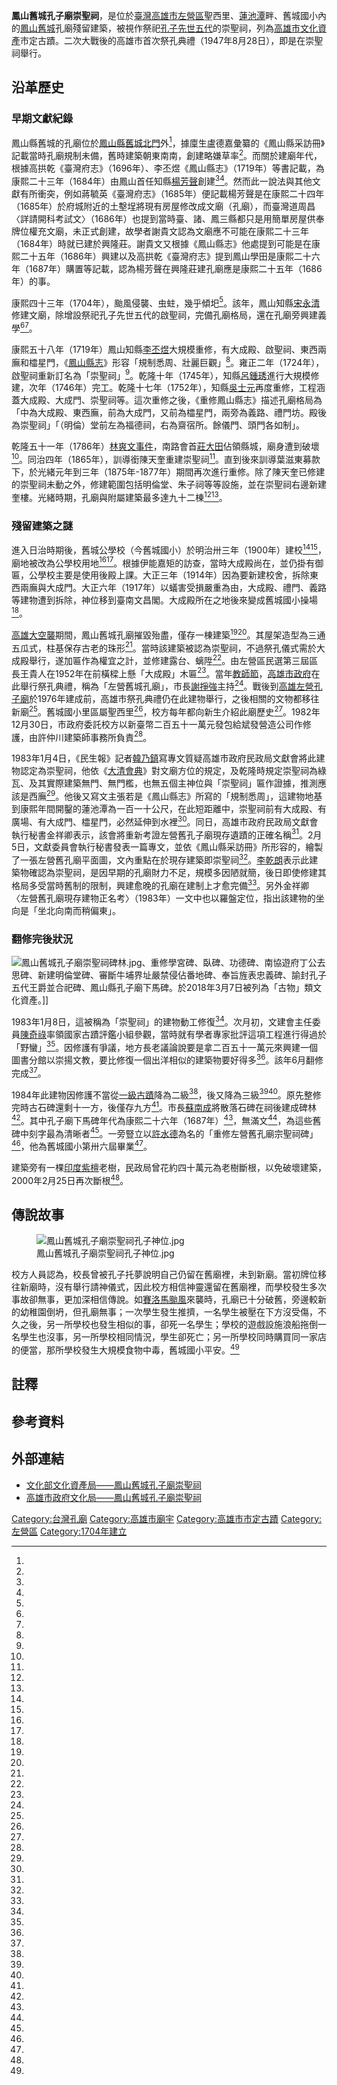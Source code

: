 {{tw monument
|name=鳳山舊城孔子廟崇聖祠
|formername=
|image=鳳山舊城孔子廟崇聖祠一景.jpg
|imagename=鳳山舊城孔子廟崇聖祠
{{Infobox mapframe|tyep=shape|zoom=15|frame-width=280}}
|othername=
|formalname=
|level=市定古蹟
|class=孔廟
|time={{QIN}}[[康熙|康熙]]四十三年（1704年）
|location={{ROC-TWN}}[[高雄市|高雄市]][[左營區|左營區]]聖西里舊城國小內
|open=
|cost=
|website=
|coordinates={{Coord|22.683832|120.292514|type:landmark_dim:1000_source:GoogleMaps|display=title,inline}}
| reg_url = https://nchdb.boch.gov.tw/assets/overview/monument/20201118000003
}}
'''鳳山舊城孔子廟崇聖祠'''，是位於[[臺灣|臺灣]][[高雄市|高雄市]][[左營區|左營區]]聖西里、[[蓮池潭|蓮池潭]]畔、舊城國小內的[[鳳山舊城|鳳山舊城]]孔廟殘留建築，被視作祭祀[[孔子世家大宗世系|孔子先世五代]]的崇聖祠，列為[[高雄市文化資產|高雄市文化資產]]市定古蹟。二次大戰後的高雄市首次祭孔典禮（1947年8月28日），即是在崇聖祠舉行{{r|謝}}。

==沿革歷史==
===早期文獻紀錄===
{{main|鳳山縣文廟}}
鳳山縣舊城的孔廟位於[[鳳山縣舊城北門|鳳山縣舊城北門]]外<ref name="2006-8-30"/>，據廩生盧德嘉彙纂的《鳳山縣采訪冊》記載當時孔廟規制未備，舊時建築朝東南南，創建略嫌草率<ref name="韓乃鎮1"/>。而關於建廟年代，根據高拱乾《臺灣府志》（1696年）{{NoteTag|原文：「鳳山縣學，在縣治興隆莊。康熙二十三年，知縣楊芳聲建。」}}、李丕煜《鳳山縣志》（1719年）{{NoteTag|原文：「鳳山之學，則自康熙二十三年始。知縣楊芳聲建焉，在興隆莊。」（卷二‧規制志）}}等書記載，為康熙二十三年（1684年）由鳳山首任知縣[[楊芳聲|楊芳聲]]創建<ref name="梁靜于"/><ref name="韓乃鎮1"/>{{r|謝}}。然而此一說法與其他文獻有所衝突，例如蔣毓英《臺灣府志》（1685年）便記載楊芳聲是在康熙二十四年（1685年）於府城附近的土墼埕將現有房屋修改成文廟（孔廟）{{NoteTag|原文：「鳳山縣學，未建。康熙二十四年，知縣楊芳聲就偽遺房屋修改文廟，崇奉先聖先賢牌位，春、秋祭祀，在土墼埕。」}}，而臺灣道周昌〈詳請開科考試文〉（1686年）也提到當時臺、諸、鳳三縣都只是用簡單房屋供奉牌位權充文廟，未正式創建，故學者謝貴文認為文廟應不可能在康熙二十三年（1684年）時就已建於興隆莊{{r|謝}}。謝貴文又根據《鳳山縣志》他處提到可能是在康熙二十五年（1686年）興建{{NoteTag|原文：「鳳山，二十五年設學，乃有釋奠之祭。廟在縣治之興隆莊。」（卷三‧祀典志）}}以及高拱乾《臺灣府志》提到鳳山學田是康熙二十六年（1687年）購置等記載，認為楊芳聲在興隆莊建孔廟應是康熙二十五年（1686年）的事{{r|謝}}。

康熙四十三年（1704年），颱風侵襲、虫蛀，幾乎傾圯<ref name="韓乃鎮1"/>。該年，鳳山知縣[[宋永清|宋永清]]{{NoteTag|「奉文歸治」後首位實際到興隆莊上任的知縣。}}修建文廟，除增設祭祀孔子先世五代的啟聖祠，完備孔廟格局{{NoteTag|大成殿、兩廡、櫺星門等設施{{r|謝}}。}}，還在孔廟旁興建義學<ref name="2006-8-30"/><ref name="1983-02-10"/>{{r|謝}}。

康熙五十八年（1719年）鳳山知縣[[李丕煜|李丕煜]]大規模重修，有大成殿、啟聖祠、東西兩廡和櫺星門，《[[鳳山縣志|鳳山縣志]]》形容「規制悉周、壯麗巨觀」<ref name="韓乃鎮1"/>。雍正二年（1724年），啟聖祠重新訂名為「崇聖祠」<ref name="韓乃鎮0"/>。乾隆十年（1745年），知縣[[呂鍾琇|呂鍾琇]]進行大規模修建，次年（1746年）完工{{r|謝}}。乾隆十七年（1752年），知縣[[吳士元|吳士元]]再度重修，工程涵蓋大成殿、大成門、崇聖祠等{{r|謝}}。這次重修之後，《重修鳳山縣志》描述孔廟格局為「中為大成殿、東西廡，前為大成門，又前為櫺星門，兩旁為義路、禮門坊。殿後為崇聖祠」「（明倫）堂前左為福德祠，右為齋宿所。餘儀門、頭門各如制」{{r|謝}}。

乾隆五十一年（1786年）[[林爽文事件|林爽文事件]]，南路會首[[莊大田|莊大田]]佔領縣城，廟身遭到破壞<ref name="韓乃鎮0"/>。同治四年（1865年），訓導銜陳天奎重建崇聖祠<ref name="1983-02-10"/>{{r|謝}}。直到後來訓導葉滋東募款下，於光緒元年到三年（1875年-1877年）期間再次進行重修{{r|謝}}。除了陳天奎已修建的崇聖祠未動之外，修建範圍包括明倫堂、朱子祠等等設施，並在崇聖祠右邊新建奎樓{{r|謝}}。光緒時期，孔廟與附屬建築最多達九十二棟<ref name="1983-01-05"/><ref name="韓乃鎮2"/>。

===殘留建築之謎===
進入日治時期後，舊城公學校（今舊城國小）於明治卅三年（1900年）建校<ref name="謝梅芬1"/><ref name="陳宏銘"/>，廟地被改為公學校用地<ref name="2006-8-30"/><ref name="謝梅芬"/>{{r|謝}}。根據伊能嘉矩的訪查，當時大成殿尚在，並仍掛有御匾，公學校主要是使用後殿上課{{r|謝}}。大正三年（1914年）因為要新建校舍，拆除東西兩廡與大成門{{r|謝}}。大正六年（1917年）以蟻害受損嚴重為由，大成殿、禮門、義路等建物遭到拆除，神位移到臺南文昌閣{{r|謝}}。大成殿所在之地後來變成舊城國小操場<ref name="1983-02-11"/>。

[[高雄大空襲|高雄大空襲]]期間，鳳山舊城孔廟摧毀殆盡，僅存一棟建築<ref name="韓乃鎮1"/><ref name="韓乃鎮0"/>。其屋架造型為三通五瓜式，柱基保存古老的珠形<ref name="2006-8-30"/>。當時該建築被認為崇聖祠，不過祭孔儀式需於大成殿舉行，遂加匾作為權宜之計，並修建露台、螭陞<ref name="1983-02-10"/>。由左營區民選第三屆區長王貴人在1952年在前橫樑上懸「大成殿」木匾<ref name="韓乃鎮0"/>。當年[[教師節|教師節]]，[[高雄市政府|高雄市政府]]在此舉行祭孔典禮，稱為「左營舊城孔廟」，市長[[謝掙強|謝掙強]]主持<ref name="1952-09-28"/>。戰後到[[高雄左營孔子廟|高雄左營孔子廟]]於1976年建成前，高雄市祭孔典禮仍在此建物舉行，之後相關的文物都移往新廟<ref name="修瑞瑩"/>。舊城國小里區屬聖西里<ref name="洪定宏"/>，校方每年都向新生介紹此廟歷史<ref name="修瑞瑩"/>。1982年12月30日，市政府委託校方以新臺幣二百五十一萬元發包給斌發營造公司作修護，由許仲川建築師事務所負責<ref name="韓乃鎮0"/>。

1983年1月4日，《民生報》記者[[韓乃鎮|韓乃鎮]]寫專文質疑高雄市政府民政局文獻會將此建物認定為崇聖祠，他依《[[大清會典|大清會典]]》對文廟方位的規定，及乾隆時規定崇聖祠為綠瓦、及其實際建築無門、無門檻，也無五個主神位與「崇聖祠」匾作證據，推測應該是西廡<ref name="韓乃鎮0"/>。他後又寫文主張若是《鳳山縣志》所寫的「規制悉周」，這建物地基到康熙年間開鑿的蓮池潭為一百一十公尺，在此短距離中，崇聖祠前有大成殿、有廣場、有大成門、櫺星門，必然延伸到水裡<ref name="韓乃鎮1"/>。同日，高雄市政府民政局文獻會執行秘書金祥卿表示，該會將重新考證左營舊孔子廟現存遺蹟的正確名稱<ref name="1983-01-05"/>。2月5日，文獻委員會執行秘書發表一篇專文，並依《鳳山縣采訪冊》所形容的，繪製了一張左營舊孔廟平面圖，文內重點在於現存建築即崇聖祠<ref name="1983-02-10"/>。[[李乾朗|李乾朗]]表示此建築物確認為崇聖祠，是因早期的孔廟財力不足，規模多因陋就簡，後日即使修建其格局多受當時舊制的限制，興建愈晚的孔廟在建制上才愈完備<ref name="1983-02-11"/>。另外金祥卿〈左營舊孔廟現存建物正名考〉（1983年）一文中也以羅盤定位，指出該建物的坐向是「坐北向南而稍偏東」{{r|謝}}。

===翻修完後狀況===
[[File:鳳山舊城孔子廟崇聖祠碑林.jpg|thumb]]、重修學宮碑、臥碑、功德碑、南協遊府丁公去思碑、新建明倫堂碑、審斷牛埔界址嚴禁侵佔番地碑、奉旨旌表忠義碑、諭封孔子五代王爵並合祀碑、鳳山縣孔子廟下馬碑。於2018年3月7日被列為「古物」類文化資產。]]

1983年1月8日，這被稱為「崇聖祠」的建物動工修復<ref name="韓乃鎮2"/>。次月初，文建會主任委員[[陳奇祿|陳奇祿]]率領國家古蹟評鑑小組參觀，當時就有學者專家批評這項工程進行得過於「野蠻」<ref name="韓乃鎮4"/>。因修護有爭議，地方長老議論說要是拿二百五十一萬元來興建一個圖書分館以崇揚文教，要比修復一個出洋相似的建築物要好得多<ref name="韓乃鎮2"/>。該年6月翻修完成<ref name="韓乃鎮3"/>。

1984年此建物因修護不當從[[一級古蹟|一級古蹟]]降為二級<ref name="韓乃鎮3"/>，後又降為三級<ref name="梁靜于"/><ref name="謝梅芬"/>。原先整修完時古石碑還剩十一方，後僅存九方<ref name="韓乃鎮3"/>。市長[[蘇南成|蘇南成]]將散落石碑在祠後建成碑林<ref name="梁靜于"/>。其中孔子廟下馬碑年代為康熙二十六年（1687年）<ref name="陳璧琳"/>，無滿文<ref name="杜憲昌"/>，為這些舊碑中刻字最為清晰者<ref name="2006-8-30"/>。一旁豎立以[[許水德|許水德]]為名的「重修左營舊孔廟宗聖祠碑」<ref name="韓乃鎮3"/>，他為舊城國小第卅六屆畢業<ref name="陳宏銘"/>。

建築旁有一棵[[印度紫檀|印度紫檀]]老樹，民政局曾花約四十萬元為老樹斷根，以免破壞建築，2000年2月25日再次斷根<ref name="謝梅芬"/>。

==傳說故事==
[[File:鳳山舊城孔子廟崇聖祠孔子神位.jpg|thumb]]

校方人員認為，校長曾被孔子托夢說明自己仍留在舊廟裡，未到新廟。當初牌位移往新廟時，沒有舉行請神儀式，因此校方相信神靈還留在舊廟裡，而學校發生多次事故卻無事，更加深相信傳說。如[[颱風賽洛瑪_(1977年)|賽洛馬颱風]]來襲時，孔廟已十分破舊，旁邊較新的幼稚園倒坍，但孔廟無事；一次學生發生推擠，一名學生被壓在下方沒受傷，不久之後，另一所學校也發生相似的事，卻死一名學生；學校的遊戲設施浪船拖倒一名學生也沒事，另一所學校相同情況，學生卻死亡；另一所學校同時購買同一家店的便當，那所學校發生大規模食物中毒，舊城國小平安。<ref name="修瑞瑩"/>

== 註釋 ==
{{NoteFoot}}

== 參考資料 ==
{{Reflist|35em|refs =
<ref name="陳宏銘">{{Cite news|url=|title=舊城國小走過一世紀百年榕樹更茁壯 師生千人大會餐|author=陳宏銘|language=zh-tw|publisher=《中國時報》|date=2000-03-06|accessdate=}}</ref>

<ref name="韓乃鎮4">{{Cite news|url=|title=古蹟現代化．喜氣中獨缺古意|author=韓乃鎮|language=zh-tw|publisher=《民生報》|date=1983-06-25|accessdate=}}</ref>

<ref name="2006-8-30">{{Cite news|url=http://www.merit-times.com.tw/NewsPage.aspx?unid=114238|title=300年古蹟崇聖祠 石碑林罕為人知|author=|language=zh-tw|publisher=《人間福報》|date=2006-08-30|accessdate=2019-08-24}}</ref>

<ref name="1952-09-28">{{Cite news|url=|title=今日孔誕教教節 各地祀聖尊師 分別舉行祭典大會|author=|language=zh-tw|publisher=《聯合報》|date=1952-09-28|accessdate=}}</ref>

<ref name="謝梅芬1">{{Cite news|url=|title=封存瓶中信 舊城國小昨落瓶|author=謝梅芬|language=zh-tw|publisher=《聯合報》|date=2000-02-26|accessdate=}}</ref>

<ref name="洪定宏">{{Cite news|url=https://news.ltn.com.tw/news/local/paper/434602|title=〈南部〉高市最大里與最小里 人口差百倍|author=洪定宏|language=zh-tw|publisher=《自由時報》|date=2010-10-11|accessdate=2019-08-24|archive-url=https://web.archive.org/web/20160428202001/http://news.ltn.com.tw/news/local/paper/434602|archive-date=2016-04-28|dead-url=no}}</ref>

<ref name="韓乃鎮0">{{Cite news|url=|title=「大成殿」不是「大成殿」？ 左營舊孔廟復建．遺蹟疑點有待考證|author=韓乃鎮|language=zh-tw|publisher=《民生報》|date=1983-01-04|accessdate=}}</ref>

<ref name="陳璧琳">{{Cite news|url=|title=古碑文特展 解開城市「密碼」|author=陳璧琳|language=zh-tw|publisher=《中國時報》|date=2008-05-24|accessdate=}}</ref>

<ref name="1983-01-05">{{Cite news|url=|title=疑點太多要「正名」 左營孔廟遺跡將重新考證|author=|language=zh-tw|publisher=《民生報》|date=1983-01-05|accessdate=}}</ref>

<ref name="韓乃鎮3">{{Cite news|url=|title=有話直說祇見新碑笑．不見舊碑哭 左營孔廟翻修．「煥然一新」|author=韓乃鎮|language=zh-tw|publisher=《民生報》|date=1985-04-02|accessdate=}}</ref>

<ref name="韓乃鎮2">{{Cite news|url=|title=身份雖不明 仍然破土動工 巨資復建孔廟值得嗎？|author=韓乃鎮|language=zh-tw|publisher=《民生報》|date=1983-01-09|accessdate=}}</ref>

<ref name="1983-02-10">{{Cite news|url=|title=池潭畔舊孔廟 復建工程失據 兩項爭議不解 將成歷史公案|author=|language=zh-tw|publisher=《民生報》|date=1983-02-10|accessdate=}}</ref>

<ref name="韓乃鎮1">{{Cite news|url=|title=大成殿？崇聖祠？ 修孔廟須先正名！|author=韓乃鎮|language=zh-tw|publisher=《民生報》|date=1983-02-11|accessdate=}}</ref>

<ref name="1983-02-11">{{Cite news|url=|title=依現址形制看左營孔廟 李乾朗說 那不是大成殿|author=|language=zh-tw|publisher=《民生報》|date=1983-02-11|accessdate=}}</ref>

<ref name="梁靜于">{{Cite news|url=|title=一級古蹟，曾因修得太徹底遭降級......港都舊孔廟 古蹟中有古蹟|author=梁靜于|language=zh-tw|publisher=《聯合晚報》|date=1994-10-02|accessdate=}}</ref>

<ref name="修瑞瑩">{{Cite news|url=|title=舊城故事 孔子在這裡！|author=修瑞瑩|language=zh-tw|publisher=《聯合晚報》|date=1996-01-07|accessdate=}}</ref>

<ref name="謝梅芬">{{Cite news|url=|title=老樹又入侵古蹟 市府再斬根|author=謝梅芬|language=zh-tw|publisher=《聯合報》|date=2000-02-26|accessdate=}}</ref>

<ref name="杜憲昌">{{Cite news|url=http://www.merit-times.com.tw/newspage.aspx?unid=448163|title=孔子思想能通天 孔廟告訴你！|author=杜憲昌|language=zh-tw|publisher=《人間福報》|date=2016-09-28|accessdate=2019-08-24|archive-url=https://web.archive.org/web/20180913150507/http://www.merit-times.com.tw/newspage.aspx?unid=448163|archive-date=2018-09-13|dead-url=no}}</ref>

<ref name="謝">{{cite book|author=謝貴文 |title=《借問舊城眾神明 清代以來左營舊城內外的祭祀空間》 |publisher=高雄市政府文化局、晨星 |date=2020-07 |isbn=978-986-5416-55-3 |pages=224-233}}</ref>

}}

==外部連結==
{{commonscat|Fengshanjiucheng Kongmiao Chongsheng Temple}}
* [https://nchdb.boch.gov.tw/assets/advanceSearch/monument/19850819000084 文化部文化資產局——鳳山舊城孔子廟崇聖祠]
* [https://web.archive.org/web/20121007040833/http://heritage.khcc.gov.tw/Heritage.aspx?KeyID=a9c01648-c06f-4afe-823d-a38e866fdb3f 高雄市政府文化局——鳳山舊城孔子廟崇聖祠]
{{Clear}}
{{portal bar|高雄|宗教|建築|border=no}}

{{台灣的孔廟}}
{{鳳山縣城}}
{{高雄市文化資產}}
[[Category:台灣孔廟|Category:台灣孔廟]]
[[Category:高雄市廟宇|Category:高雄市廟宇]]
[[Category:高雄市市定古蹟|Category:高雄市市定古蹟]]
[[Category:左營區|Category:左營區]]
[[Category:1704年建立|Category:1704年建立]]